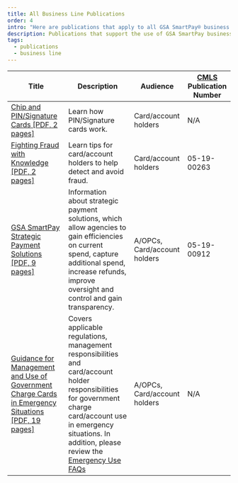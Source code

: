 ```yaml
---
title: All Business Line Publications
order: 4
intro: "Here are publications that apply to all GSA SmartPay® business lines. For those interested in hard copies of select publications, GSA’s Centralized Mailing List Service (CMLS) provides printing and shipping at no cost to agency customers."
description: Publications that support the use of GSA SmartPay business line accounts
tags:
  - publications
  - business line
---
```



| Title                            | Description       | Audience        | [CMLS](https://www.gsa.gov/about-us/organization/federal-acquisition-service/customer-and-stakeholder-engagement/customer-marketing-library-service-cmls) Publication Number  |
| ---------------------------------| ------------------| ----------------|  -------------------------|
|[Chip and PIN/Signature Cards [PDF, 2 pages]](/files/publications/publications-chip-pin-signature-cards.pdf)|Learn how PIN/Signature cards work.|Card/account holders|N/A|
|[Fighting Fraud with Knowledge [PDF, 2 pages]](/files/publications/publications-fighting-fraud-with-knowledge.pdf)|Learn tips for card/account holders to help detect and avoid fraud.|Card/account holders|05-19-00263|
|[GSA SmartPay Strategic Payment Solutions [PDF, 9 pages]](/files/publications/publications-smartpay-strategic-payment-solution.pdf)|Information about strategic payment solutions, which allow agencies to gain efficiencies on current spend, capture additional spend, increase refunds, improve oversight and control and gain transparency.| A/OPCs, Card/account holders|05-19-00912|
|[Guidance for Management and Use of Government Charge Cards in Emergency Situations [PDF, 19 pages]](/files/publications/publications-guidance-for-emergency-situation.pdf)|Covers applicable regulations, management responsibilities and card/account holder responsibilities for government charge card/account use in emergency situations. In addition, please review the [Emergency Use FAQs](/faq/#emergency-use)|A/OPCs, Card/account holders|N/A|



